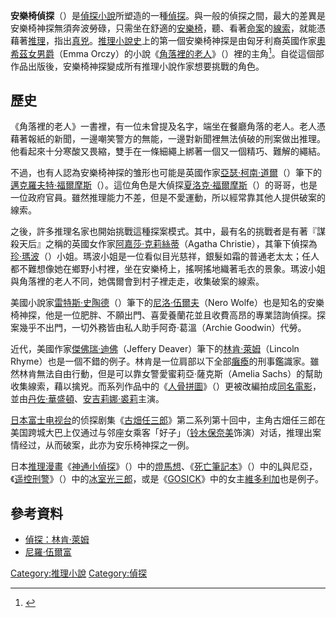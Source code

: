 '''安樂椅偵探'''（{{lang-en|Armchair Detectives}}）是[[偵探小說|偵探小說]]所塑造的一種[[偵探|偵探]]。與一般的偵探之間，最大的差異是安樂椅神探無須奔波勞碌，只需坐在舒適的[[安樂椅|安樂椅]]，聽、看著[[命案|命案]]的[[線索|線索]]，就能憑藉著[[推理|推理]]，指出[[真兇|真兇]]。[[推理小說史|推理小說史]]上的第一個安樂椅神探是由匈牙利裔英國作家[[艾瑪·奧希茲|奧希茲女男爵]]（Emma Orczy）的小說《[[角落裡的老人|角落裡的老人]]》（{{lang|en|''The Old Man In the Corner''}}）裡的主角<ref>{{cite book|和書|chapter=解説|title=山伏地蔵坊の放浪|author=[[有栖川有栖|有栖川有栖]]|publisher=[[東京創元社|東京創元社]]|year=2002|isbn=978-4488414047}}</ref>。自從這個部作品出版後，安樂椅神探變成所有推理小說作家想要挑戰的角色。

==歷史==
《角落裡的老人》一書裡，有一位未曾提及名字，端坐在餐廳角落的老人。老人憑藉著報紙的新聞，一邊嘲笑警方的無能，一邊對新聞裡無法偵破的刑案做出推理。他看起來十分寒酸又畏縮，雙手在一條細繩上綁著一個又一個精巧、難解的繩結。

不過，也有人認為安樂椅神探的雏形也可能是英國作家[[亞瑟·柯南·道爾|亞瑟·柯南·道爾]]（{{lang|en|Arthur Ignatius Conan Doyle}}）筆下的[[邁克羅夫特·福爾摩斯|邁克羅夫特·福爾摩斯]]（{{lang|en|Mycroft Holmes}}）。這位角色是大偵探[[夏洛克·福爾摩斯|夏洛克·福爾摩斯]]（{{lang|en|Sherlock Holmes}}）的哥哥，也是一位政府官員。雖然推理能力不差，但是不愛運動，所以經常靠其他人提供破案的線索。

之後，許多推理名家也開始挑戰這種探案模式。其中，最有名的挑戰者是有著『謀殺天后』之稱的英國女作家[[阿嘉莎·克莉絲蒂|阿嘉莎·克莉絲蒂]]（Agatha Christie），其筆下偵探為[[珍·瑪波|珍·瑪波]]（{{lang|en|Jane Marple}}）小姐。瑪波小姐是一位看似目光慈祥，銀髮如霜的普通老太太；任人都不難想像她在鄉野小村裡，坐在安樂椅上，搖啊搖地織著毛衣的景象。瑪波小姐與角落裡的老人不同，她偶爾會到村子裡走走，收集破案的線索。

美國小說家[[雷特斯·史陶德|雷特斯·史陶德]]（{{lang|en|Rex Stout}}）筆下的[[尼洛·伍爾夫|尼洛·伍爾夫]]（Nero Wolfe）也是知名的安樂椅神探，他是一位肥胖、不願出門、喜愛養蘭花並且收費高昂的專業諮詢偵探。探案幾乎不出門，一切外務皆由私人助手阿奇·葛溫（Archie Goodwin）代勞。

近代，美國作家[[傑佛瑞·迪佛|傑佛瑞·迪佛]]（Jeffery Deaver）筆下的[[林肯·萊姆|林肯·萊姆]]（Lincoln Rhyme）也是一個不錯的例子。林肯是一位肩部以下全部[[癱瘓|癱瘓]]的刑事鑑識家。雖然林肯無法自由行動，但是可以靠女警愛蜜莉亞·薩克斯（Amelia Sachs）的幫助收集線索，藉以擒兇。而系列作品中的《[[人骨拼图_(小说)|人骨拼圖]]》（{{lang|en|''The Bone Collector''}}）更被改編拍成[[人骨拼圖|同名電影]]，並由[[丹佐·華盛頓|丹佐·華盛頓]]、[[安吉莉娜·裘莉|安吉莉娜·裘莉]]主演。

[[日本|日本]][[富士电视台|富士电视台]]的侦探剧集《[[古畑任三郎|古畑任三郎]]》第二系列第十回中，主角古畑任三郎在美国跨城大巴上仅通过与邻座女乘客「好子」（[[铃木保奈美|铃木保奈美]]饰演）对话，推理出案情经过，从而破案，此亦为安乐椅神探之一例。

日本[[推理漫畫|推理漫畫]]《[[神通小偵探|神通小偵探]]》（{{lang|ja|Q.E.D. 証明終了}}）中的[[燈馬想|燈馬想]]、《[[死亡筆記本|死亡筆記本]]》（{{lang|ja|デスノート}}）中的[[L_(角色)|L]]與尼亞，《[[遥控刑警|遥控刑警]]》（{{lang|ja|リモート}}）中的[[冰室光三郎|冰室光三郎]]，或是《[[GOSICK|GOSICK]]》中的女主[[維多利加|維多利加]]也是例子。

==參考資料==
*[http://blog.lib.nctu.edu.tw/index.php?op=ViewArticle&articleId=1133&blogId=81 偵探：林肯·萊姆]{{dead link|date=2017年12月 |bot=InternetArchiveBot |fix-attempted=yes }}
*[http://www.ylib.com/Murder/det-0206.htm 尼羅·伍爾富] {{Wayback|url=http://www.ylib.com/Murder/det-0206.htm |date=20160304141657 }}

[[Category:推理小說|Category:推理小說]]
[[Category:偵探|Category:偵探]]